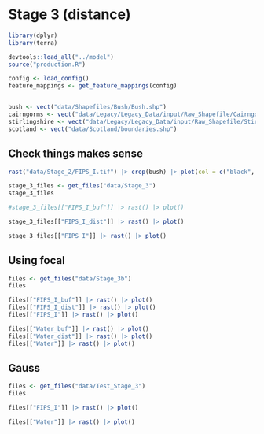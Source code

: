 # Stage 3 (distance)

```r
library(dplyr)
library(terra)

devtools::load_all("../model")
source("production.R")

config <- load_config()
feature_mappings <- get_feature_mappings(config)


bush <- vect("data/Shapefiles/Bush/Bush.shp")
cairngorms <- vect("data/Legacy/Legacy_Data/input/Raw_Shapefile/CairngormNP/CairngormNP.shp")
stirlingshire <- vect("data/Legacy/Legacy_Data/input/Raw_Shapefile/Stirlingshire/Stirlingshire.shp")
scotland <- vect("data/Scotland/boundaries.shp")
```

## Check things makes sense

```r
rast("data/Stage_2/FIPS_I.tif") |> crop(bush) |> plot(col = c("black", "red"))
```

```r
stage_3_files <- get_files("data/Stage_3")
stage_3_files

#stage_3_files[["FIPS_I_buf"]] |> rast() |> plot()

stage_3_files[["FIPS_I_dist"]] |> rast() |> plot()

stage_3_files[["FIPS_I"]] |> rast() |> plot()
```

## Using focal

```r
files <- get_files("data/Stage_3b")
files

files[["FIPS_I_buf"]] |> rast() |> plot()
files[["FIPS_I_dist"]] |> rast() |> plot()
files[["FIPS_I"]] |> rast() |> plot()

files[["Water_buf"]] |> rast() |> plot()
files[["Water_dist"]] |> rast() |> plot()
files[["Water"]] |> rast() |> plot()
```

## Gauss

```r
files <- get_files("data/Test_Stage_3")
files

files[["FIPS_I"]] |> rast() |> plot()

files[["Water"]] |> rast() |> plot()
```
